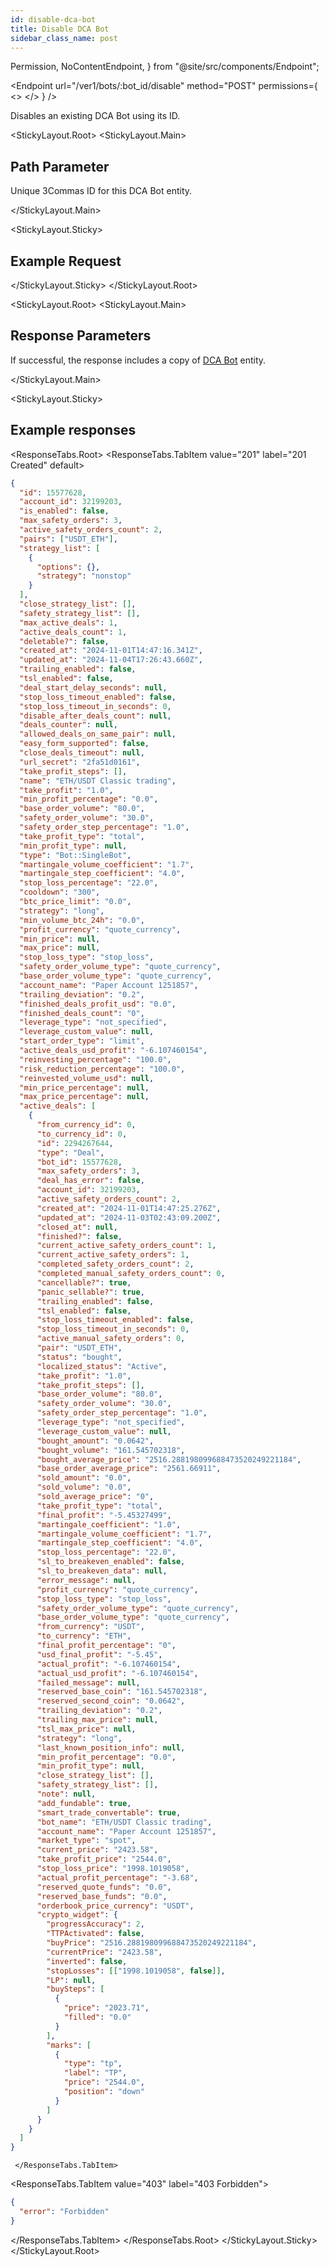 ```yaml
---
id: disable-dca-bot
title: Disable DCA Bot
sidebar_class_name: post
---
```


  Permission,
  NoContentEndpoint,
} from "@site/src/components/Endpoint";

<Endpoint
  url="/ver1/bots/:bot_id/disable"
  method="POST"
  permissions={
    <>
      <Permission title="Permission" description="BOTS_WRITE" />
      <Permission title="Security" description="SIGNED" />
    </>
  }
/>

Disables an existing DCA Bot using its ID.

<Separator />

<StickyLayout.Root>
   <StickyLayout.Main>

## Path Parameter

<ApiParam name="bot_id" type="integer" id="bot_id" required>
  Unique 3Commas ID for this DCA Bot entity.
</ApiParam>

</StickyLayout.Main>

<StickyLayout.Sticky>

## Example Request

<NoContentEndpoint method="POST" endpoint="/ver1/bots/12345678/disable" />

</StickyLayout.Sticky>
</StickyLayout.Root>

<StickyLayout.Root>
   <StickyLayout.Main>

## Response Parameters

If successful, the response includes a copy of [DCA Bot](/dca-bot/0_dca_bot_entity.mdx) entity.

</StickyLayout.Main>

<StickyLayout.Sticky>

## Example responses

<ResponseTabs.Root>
      <ResponseTabs.TabItem value="201" label="201 Created" default>

```json
{
  "id": 15577628,
  "account_id": 32199203,
  "is_enabled": false,
  "max_safety_orders": 3,
  "active_safety_orders_count": 2,
  "pairs": ["USDT_ETH"],
  "strategy_list": [
    {
      "options": {},
      "strategy": "nonstop"
    }
  ],
  "close_strategy_list": [],
  "safety_strategy_list": [],
  "max_active_deals": 1,
  "active_deals_count": 1,
  "deletable?": false,
  "created_at": "2024-11-01T14:47:16.341Z",
  "updated_at": "2024-11-04T17:26:43.660Z",
  "trailing_enabled": false,
  "tsl_enabled": false,
  "deal_start_delay_seconds": null,
  "stop_loss_timeout_enabled": false,
  "stop_loss_timeout_in_seconds": 0,
  "disable_after_deals_count": null,
  "deals_counter": null,
  "allowed_deals_on_same_pair": null,
  "easy_form_supported": false,
  "close_deals_timeout": null,
  "url_secret": "2fa51d0161",
  "take_profit_steps": [],
  "name": "ETH/USDT Classic trading",
  "take_profit": "1.0",
  "min_profit_percentage": "0.0",
  "base_order_volume": "80.0",
  "safety_order_volume": "30.0",
  "safety_order_step_percentage": "1.0",
  "take_profit_type": "total",
  "min_profit_type": null,
  "type": "Bot::SingleBot",
  "martingale_volume_coefficient": "1.7",
  "martingale_step_coefficient": "4.0",
  "stop_loss_percentage": "22.0",
  "cooldown": "300",
  "btc_price_limit": "0.0",
  "strategy": "long",
  "min_volume_btc_24h": "0.0",
  "profit_currency": "quote_currency",
  "min_price": null,
  "max_price": null,
  "stop_loss_type": "stop_loss",
  "safety_order_volume_type": "quote_currency",
  "base_order_volume_type": "quote_currency",
  "account_name": "Paper Account 1251857",
  "trailing_deviation": "0.2",
  "finished_deals_profit_usd": "0.0",
  "finished_deals_count": "0",
  "leverage_type": "not_specified",
  "leverage_custom_value": null,
  "start_order_type": "limit",
  "active_deals_usd_profit": "-6.107460154",
  "reinvesting_percentage": "100.0",
  "risk_reduction_percentage": "100.0",
  "reinvested_volume_usd": null,
  "min_price_percentage": null,
  "max_price_percentage": null,
  "active_deals": [
    {
      "from_currency_id": 0,
      "to_currency_id": 0,
      "id": 2294267644,
      "type": "Deal",
      "bot_id": 15577628,
      "max_safety_orders": 3,
      "deal_has_error": false,
      "account_id": 32199203,
      "active_safety_orders_count": 2,
      "created_at": "2024-11-01T14:47:25.276Z",
      "updated_at": "2024-11-03T02:43:09.200Z",
      "closed_at": null,
      "finished?": false,
      "current_active_safety_orders_count": 1,
      "current_active_safety_orders": 1,
      "completed_safety_orders_count": 2,
      "completed_manual_safety_orders_count": 0,
      "cancellable?": true,
      "panic_sellable?": true,
      "trailing_enabled": false,
      "tsl_enabled": false,
      "stop_loss_timeout_enabled": false,
      "stop_loss_timeout_in_seconds": 0,
      "active_manual_safety_orders": 0,
      "pair": "USDT_ETH",
      "status": "bought",
      "localized_status": "Active",
      "take_profit": "1.0",
      "take_profit_steps": [],
      "base_order_volume": "80.0",
      "safety_order_volume": "30.0",
      "safety_order_step_percentage": "1.0",
      "leverage_type": "not_specified",
      "leverage_custom_value": null,
      "bought_amount": "0.0642",
      "bought_volume": "161.545702318",
      "bought_average_price": "2516.288198099688473520249221184",
      "base_order_average_price": "2561.66911",
      "sold_amount": "0.0",
      "sold_volume": "0.0",
      "sold_average_price": "0",
      "take_profit_type": "total",
      "final_profit": "-5.45327499",
      "martingale_coefficient": "1.0",
      "martingale_volume_coefficient": "1.7",
      "martingale_step_coefficient": "4.0",
      "stop_loss_percentage": "22.0",
      "sl_to_breakeven_enabled": false,
      "sl_to_breakeven_data": null,
      "error_message": null,
      "profit_currency": "quote_currency",
      "stop_loss_type": "stop_loss",
      "safety_order_volume_type": "quote_currency",
      "base_order_volume_type": "quote_currency",
      "from_currency": "USDT",
      "to_currency": "ETH",
      "final_profit_percentage": "0",
      "usd_final_profit": "-5.45",
      "actual_profit": "-6.107460154",
      "actual_usd_profit": "-6.107460154",
      "failed_message": null,
      "reserved_base_coin": "161.545702318",
      "reserved_second_coin": "0.0642",
      "trailing_deviation": "0.2",
      "trailing_max_price": null,
      "tsl_max_price": null,
      "strategy": "long",
      "last_known_position_info": null,
      "min_profit_percentage": "0.0",
      "min_profit_type": null,
      "close_strategy_list": [],
      "safety_strategy_list": [],
      "note": null,
      "add_fundable": true,
      "smart_trade_convertable": true,
      "bot_name": "ETH/USDT Classic trading",
      "account_name": "Paper Account 1251857",
      "market_type": "spot",
      "current_price": "2423.58",
      "take_profit_price": "2544.0",
      "stop_loss_price": "1998.1019058",
      "actual_profit_percentage": "-3.68",
      "reserved_quote_funds": "0.0",
      "reserved_base_funds": "0.0",
      "orderbook_price_currency": "USDT",
      "crypto_widget": {
        "progressAccuracy": 2,
        "TTPАctivated": false,
        "buyPrice": "2516.288198099688473520249221184",
        "currentPrice": "2423.58",
        "inverted": false,
        "stopLosses": [["1998.1019058", false]],
        "LP": null,
        "buySteps": [
          {
            "price": "2023.71",
            "filled": "0.0"
          }
        ],
        "marks": [
          {
            "type": "tp",
            "label": "TP",
            "price": "2544.0",
            "position": "down"
          }
        ]
      }
    }
  ]
}
```

     </ResponseTabs.TabItem>

<ResponseTabs.TabItem value="403" label="403 Forbidden">

```json
{
  "error": "Forbidden"
}
```

   </ResponseTabs.TabItem>
</ResponseTabs.Root>
</StickyLayout.Sticky>
</StickyLayout.Root>
